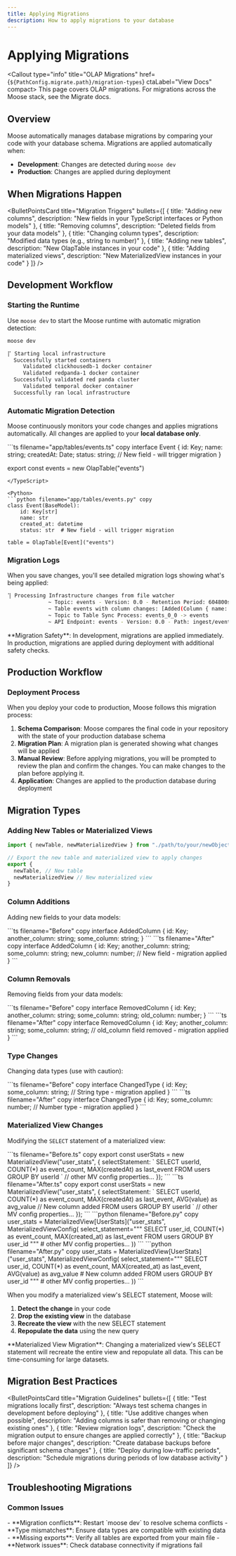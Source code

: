```yaml
---
title: Applying Migrations
description: How to apply migrations to your database
---
```



# Applying Migrations


<LanguageSwitcher />

<Callout type="info" title="OLAP Migrations" href={`${PathConfig.migrate.path}/migration-types`} ctaLabel="View Docs" compact>
This page covers OLAP migrations. For migrations across the Moose stack, see the Migrate docs.
</Callout>

## Overview

Moose automatically manages database migrations by comparing your code with your database schema. Migrations are applied automatically when:

- **Development**: Changes are detected during `moose dev`
- **Production**: Changes are applied during deployment

## When Migrations Happen

<BulletPointsCard
  title="Migration Triggers"
  bullets={[
    {
      title: "Adding new columns",
      description: "New fields in your TypeScript interfaces or Python models"
    },
    {
      title: "Removing columns", 
      description: "Deleted fields from your data models"
    },
    {
      title: "Changing column types",
      description: "Modified data types (e.g., string to number)"
    },
    {
      title: "Adding new tables",
      description: "New OlapTable instances in your code"
    },
    {
      title: "Adding materialized views",
      description: "New MaterializedView instances in your code"
    }
  ]}
/>

## Development Workflow

### Starting the Runtime

Use `moose dev` to start the Moose runtime with automatic migration detection:

```bash
moose dev

⡏ Starting local infrastructure
  Successfully started containers
     Validated clickhousedb-1 docker container
     Validated redpanda-1 docker container
  Successfully validated red panda cluster
     Validated temporal docker container
  Successfully ran local infrastructure
```

### Automatic Migration Detection

Moose continuously monitors your code changes and applies migrations automatically. All changes are applied to your **local database only**.

<TypeScript>
```ts filename="app/tables/events.ts" copy
interface Event {
  id: Key<string>;
  name: string;
  createdAt: Date;
  status: string; // New field - will trigger migration
}

export const events = new OlapTable<Event>("events")
```
</TypeScript>

<Python>
```python filename="app/tables/events.py" copy
class Event(BaseModel):
    id: Key[str]
    name: str
    created_at: datetime
    status: str  # New field - will trigger migration

table = OlapTable[Event]("events")
```
</Python>

### Migration Logs

When you save changes, you'll see detailed migration logs showing what's being applied:

```bash
⢹ Processing Infrastructure changes from file watcher
             ~ Topic: events - Version: 0.0 - Retention Period: 604800s - Partition Count: 1
             ~ Table events with column changes: [Added(Column { name: "status", data_type: String, required: true, unique: false, primary_key: false, default: None })] and order by changes: OrderByChange { before: [], after: [] }
             ~ Topic to Table Sync Process: events_0_0 -> events
             ~ API Endpoint: events - Version: 0.0 - Path: ingest/events - Method: POST - Format: Some(Json)
```

<Callout type="info">
**Migration Safety**: In development, migrations are applied immediately. In production, migrations are applied during deployment with additional safety checks.
</Callout>

## Production Workflow

### Deployment Process

When you deploy your code to production, Moose follows this migration process:

1. **Schema Comparison**: Moose compares the final code in your repository with the state of your production database schema
2. **Migration Plan**: A migration plan is generated showing what changes will be applied
3. **Manual Review**: Before applying migrations, you will be prompted to review the plan and confirm the changes. You can make changes to the plan before applying it.
4. **Application**: Changes are applied to the production database during deployment


## Migration Types

### Adding New Tables or Materialized Views

```typescript filename="index.ts" {4-7} copy
import { newTable, newMaterializedView } from "./path/to/your/newObjects"

// Export the new table and materialized view to apply changes
export {
  newTable, // New table
  newMaterializedView // New materialized view
}
```


### Column Additions

Adding new fields to your data models:

<TypeScript>
```ts filename="Before" copy
interface AddedColumn {
  id: Key<string>;
  another_column: string;
  some_column: string;
}
```
</TypeScript>

<TypeScript>
```ts filename="After" copy
interface AddedColumn {
  id: Key<string>;
  another_column: string;
  some_column: string;
  new_column: number; // New field - migration applied
}
```
</TypeScript>

### Column Removals

Removing fields from your data models:

<TypeScript>
```ts filename="Before" copy
interface RemovedColumn {
  id: Key<string>;
  another_column: string;
  some_column: string;
  old_column: number;
}
```
</TypeScript>

<TypeScript>
```ts filename="After" copy
interface RemovedColumn {
  id: Key<string>;
  another_column: string;
  some_column: string;
  // old_column field removed - migration applied
}
```
</TypeScript>

### Type Changes

Changing data types (use with caution):

<TypeScript>
```ts filename="Before" copy
interface ChangedType {
  id: Key<string>;
  some_column: string; // String type - migration applied
}
```
</TypeScript>

<TypeScript>
```ts filename="After" copy
interface ChangedType {
  id: Key<string>;
  some_column: number; // Number type - migration applied
}
```
</TypeScript>

### Materialized View Changes

Modifying the `SELECT` statement of a materialized view:

<TypeScript>
```ts filename="Before.ts" copy
export const userStats = new MaterializedView<UserStats>("user_stats", {
  selectStatement: `
    SELECT 
      userId,
      COUNT(*) as event_count,
      MAX(createdAt) as last_event
    FROM users
    GROUP BY userId
  `
  // other MV config properties...
});
```
</TypeScript>

<TypeScript>
```ts filename="After.ts" copy
export const userStats = new MaterializedView<UserStats>("user_stats", {
  selectStatement: `
    SELECT 
      userId,
      COUNT(*) as event_count,
      MAX(createdAt) as last_event,
      AVG(value) as avg_value  // New column added
    FROM users
    GROUP BY userId
  `
  // other MV config properties...
});
```
</TypeScript>

<Python>
```python filename="Before.py" copy
user_stats = MaterializedView[UserStats]("user_stats", MaterializedViewConfig(
    select_statement="""
    SELECT 
        user_id,
        COUNT(*) as event_count,
        MAX(created_at) as last_event
    FROM users
    GROUP BY user_id
    """
    # other MV config properties...
))
```
</Python>

<Python>
```python filename="After.py" copy
user_stats = MaterializedView[UserStats]("user_stats", MaterializedViewConfig(
    select_statement="""
    SELECT 
        user_id,
        COUNT(*) as event_count,
        MAX(created_at) as last_event,
        AVG(value) as avg_value  # New column added
    FROM users
    GROUP BY user_id
    """
    # other MV config properties...
))
```
</Python>

When you modify a materialized view's SELECT statement, Moose will:
1. **Detect the change** in your code
2. **Drop the existing view** in the database
3. **Recreate the view** with the new SELECT statement
4. **Repopulate the data** using the new query

<Callout type="warning">
**Materialized View Migration**: Changing a materialized view's SELECT statement will recreate the entire view and repopulate all data. This can be time-consuming for large datasets.
</Callout>

## Migration Best Practices

<BulletPointsCard
  title="Migration Guidelines"
  bullets={[
    {
      title: "Test migrations locally first",
      description: "Always test schema changes in development before deploying"
    },
    {
      title: "Use additive changes when possible",
      description: "Adding columns is safer than removing or changing existing ones"
    },
    {
      title: "Review migration logs",
      description: "Check the migration output to ensure changes are applied correctly"
    },
    {
      title: "Backup before major changes",
      description: "Create database backups before significant schema changes"
    },
    {
      title: "Deploy during low-traffic periods",
      description: "Schedule migrations during periods of low database activity"
    }
  ]}
/>

## Troubleshooting Migrations

### Common Issues

<Callout type="info" title="Migration Issues">
- **Migration conflicts**: Restart `moose dev` to resolve schema conflicts
- **Type mismatches**: Ensure data types are compatible with existing data
- **Missing exports**: Verify all tables are exported from your main file
- **Network issues**: Check database connectivity if migrations fail
</Callout>
